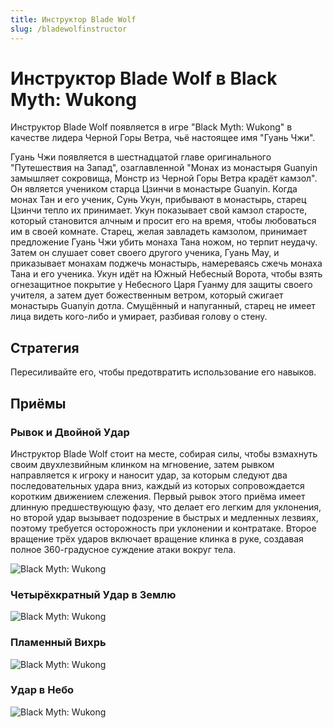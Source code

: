 ```yaml
---
title: Инструктор Blade Wolf
slug: /bladewolfinstructor
---
```


# Инструктор Blade Wolf в Black Myth: Wukong

Инструктор Blade Wolf появляется в игре "Black Myth: Wukong" в качестве лидера Черной Горы Ветра, чьё настоящее имя "Гуань Чжи".

Гуань Чжи появляется в шестнадцатой главе оригинального "Путешествия на Запад", озаглавленной "Монах из монастыря Guanyin замышляет сокровища, Монстр из Черной Горы Ветра крадёт камзол". Он является учеником старца Цзинчи в монастыре Guanyin. Когда монах Тан и его ученик, Сунь Укун, прибывают в монастырь, старец Цзинчи тепло их принимает. Укун показывает свой камзол старосте, который становится алчным и просит его на время, чтобы любоваться им в своей комнате. Старец, желая завладеть камзолом, принимает предложение Гуань Чжи убить монаха Тана ножом, но терпит неудачу. Затем он слушает совет своего другого ученика, Гуань Мау, и приказывает монахам поджечь монастырь, намереваясь сжечь монаха Тана и его ученика. Укун идёт на Южный Небесный Ворота, чтобы взять огнезащитное покрытие у Небесного Царя Гуанму для защиты своего учителя, а затем дует божественным ветром, который сжигает монастырь Guanyin дотла. Смущённый и напуганный, старец не имеет лица видеть кого-либо и умирает, разбивая голову о стену.

## Стратегия

Пересиливайте его, чтобы предотвратить использование его навыков.

## Приёмы

### Рывок и Двойной Удар

Инструктор Blade Wolf стоит на месте, собирая силы, чтобы взмахнуть своим двухлезвийным клинком на мгновение, затем рывком направляется к игроку и наносит удар, за которым следуют два последовательных удара вниз, каждый из которых сопровождается коротким движением слежения. Первый рывок этого приёма имеет длинную предшествующую фазу, что делает его легким для уклонения, но второй удар вызывает подозрение в быстрых и медленных лезвиях, поэтому требуется осторожность при уклонении и контратаке. Второе вращение трёх ударов включает вращение клинка в руке, создавая полное 360-градусное суждение атаки вокруг тела.

<img src="/img/bosses/dlcclp.gif" alt="Black Myth: Wukong"/>

### Четырёхкратный Удар в Землю

<img src="/img/bosses/gzslcd.gif" alt="Black Myth: Wukong"/>

### Пламенный Вихрь

<img src="/img/bosses/gzhyxz.gif" alt="Black Myth: Wukong"/>

### Удар в Небо

<img src="/img/bosses/gzfttc.gif" alt="Black Myth: Wukong"/>